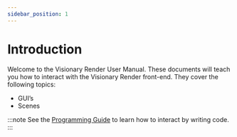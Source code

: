 ```yaml
---
sidebar_position: 1
---
```


# Introduction

Welcome to the Visionary Render User Manual. These documents will teach you how to interact with the Visionary Render front-end. They cover the following topics:

- GUI’s
- Scenes

:::note
See the [Programming Guide](../programming-guide/introduction.mdx) to learn how to interact by writing code.
:::
